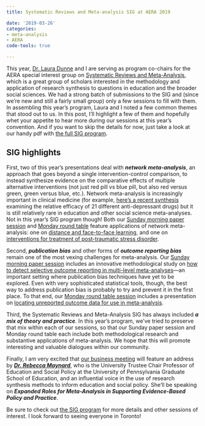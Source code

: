 ```yaml
---
title: Systematic Reviews and Meta-analysis SIG at AERA 2019

date: '2019-03-26'
categories:
- meta-analysis
- AERA
code-tools: true

---
```


This year, [Dr. Laura Dunne](https://pure.qub.ac.uk/portal/en/persons/laura-dunne(7bf21af1-3fa0-4c1b-aab9-7b5f526cb1c9).html) and I are serving as program co-chairs for the AERA special interest group on [Systematic Reviews and Meta-Analysis](http://www.aera.net/SIG176/Systematic-Reviews-and-Meta-Analysis-SIG176), which is a great group of scholars interested in the methodology and application of research synthesis to questions in education and the broader social sciences. We had a strong batch of submissions to the SIG and (since we're new and still a fairly small group) only a few sessions to fill with them. In assembling this year’s program, Laura and I noted a few common themes that stood out to us. In this post, I'll highlight a few of them and hopefully whet your appetite to hear more during our sessions at this year's convention. And if you want to skip the details for now, just take a look at our handy pdf with [the full SIG program](/files/2019_SRMA_Schedule.pdf).

## SIG highlights

First, two of this year’s presentations deal with __*network meta-analysis*__, an approach that goes beyond a single intervention-control comparison, to instead synthesize evidence on the comparative effects of multiple alternative interventions (not just red pill vs blue pill, but also red versus green, green versus blue, etc.). Network meta-analysis is increasingly important in clinical medicine (for example, [here’s a recent synthesis](https://ora.ox.ac.uk/objects/uuid:95a796fa-e842-4e11-bee6-b0b2237a2541) examining the relative efficacy of 21 different anti-depressant drugs) but it is still relatively rare in education and other social science meta-analyses. Not in this year’s SIG program though! Both our [Sunday morning paper session](http://tinyurl.com/ybfxaqq9) and [Monday round table](http://tinyurl.com/y773wb5x) feature applications of network meta-analysis: one on [distance and face-to-face learning](http://tinyurl.com/y7ehtuhf), and one on [interventions for treatment of post-traumatic stress disorder](http://tinyurl.com/y8x5dh7f). 

Second, __*publication bias*__ and other forms of __*outcome reporting bias*__ remain one of the most vexing challenges for meta-analysis. Our [Sunday morning paper session](http://tinyurl.com/ybfxaqq9) includes an innovative methodological study on [how to detect selective outcome reporting in multi-level meta-analyses](http://tinyurl.com/yaze63jr)---an important setting where publication bias techniques have yet to be explored. Even with very sophisticated statistical tools, though, the best way to address publication bias is probably to try and prevent it in the first place. To that end, our [Monday round table session](http://tinyurl.com/y773wb5x) includes a presentation on [locating unreported outcome data for use in meta-analysis](http://tinyurl.com/y6vslf6m). 

Third, the Systematic Reviews and Meta-Analysis SIG has always included __*a mix of theory and practice*__. In this year’s program, we’ve tried to preserve that mix within each of our sessions, so that our Sunday paper session and Monday round table each include both methodological research and substantive applications of meta-analysis. We hope that this will promote interesting and valuable dialogues within our community. 

Finally, I am very excited that [our business meeting](http://tinyurl.com/y45wbgfe) will feature an address by __*[Dr. Rebecca Maynard](https://scholar.gse.upenn.edu/maynard)*__, who is the University Trustee Chair Professor of Education and Social Policy at the University of Pennsylvania Graduate School of Education, and an influential voice in the use of research synthesis methods to inform education and social policy. She'll be speaking on __*Expanded Roles for Meta-Analysis in Supporting Evidence-Based Policy and Practice*__. 

Be sure to check out [the SIG program](/files/2019_SRMA_Schedule.pdf) for more details and other sessions of interest. I look forward to seeing everyone in Toronto!
